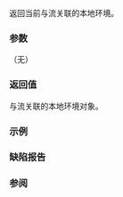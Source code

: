 {{cpp/io/ios_base/title|getloc}}
{{cpp/io/ios_base/navbar}}
{{ddcl|
std::locale getloc() const;
}}

返回当前与流关联的本地环境。

===参数===
（无）

===返回值===
与流关联的本地环境对象。

===示例===
{{example
|给出的输出是用 clang 编译器取得的。
|code=
#include &lt;codecvt&gt;
#include &lt;ctime&gt;
#include &lt;iomanip&gt;
#include &lt;iostream&gt;

int main()
{
    std::wbuffer_convert&lt;std::codecvt_utf8&lt;wchar_t&gt;&gt; conv(std::cout.rdbuf());
    std::wostream out(&amp;conv);
    
    out.imbue(std::locale(out.getloc(),
                          new std::time_put_byname&lt;wchar_t&gt;("ja_JP.utf8")));
    
    std::time_t t = std::time(nullptr);
    out &lt;&lt; std::put_time(std::localtime(&amp;t), L"%A %c") &lt;&lt; '\n';
}
|p=true
|output=
木曜日 2023年10月05日 19時47分58秒
}}

===缺陷报告===
{{dr list begin}}
{{dr list item|wg=lwg|dr=47|std=C++98|before=返回值被错误地指定为 {{tt|imbue()}} 的返回值|after=已改正}}
{{dr list end}}

===参阅===
{{dsc begin}}
{{dsc inc|cpp/io/ios_base/dsc imbue}}
{{dsc end}}

{{langlinks|de|en|es|fr|it|ja|pt|ru}}